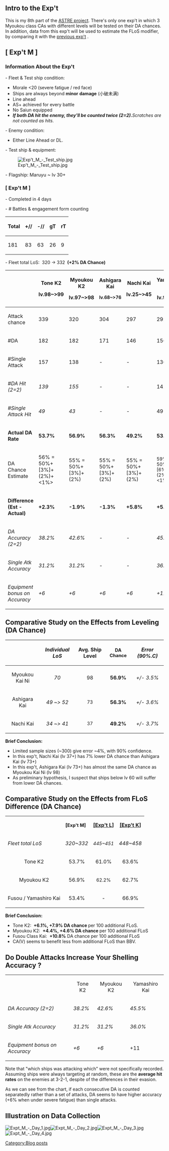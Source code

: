 ==Intro to the Exp't ==
<p style="font-size:14.6666669845581px;">This is my 8th part of the [http://kancolle.wikia.com/wiki/User:Homuhomu123#-_Homu_Test:_Trigger_Rates_of_Artillery_Spotting_.2F_.E3.83.9B.E3.83.A0.E3.83.86.E3.82.B9.E3.83.88.EF.BC.9A.E5.BC.BE.E7.9D.80.E8.A6.B3.E6.B8.AC.E5.B0.84.E6.92.83.E3.81.AB.E3.81.A4.E3.81.84.E3.81.A6 ASTRE project]. There's only one exp't in which 3 Myoukou class CAs with different levels will be tested on their DA chances. In addition, data from this exp't will be used to estimate the FLoS modifier, by comparing it with the [http://kancolle.wikia.com/wiki/User_blog:Homuhomu123/Preliminary_Study_on_the_Health_State_Modifier_(DA) previous exp't] .</p>
<p style="font-size:14.6666669845581px;">
</p>



==[ Exp't M ]==
===Information About the Exp't===
- Fleet & Test ship condition:
*Morale <20 (severe fatigue / red face)
*Ships are always beyond '''minor''' '''damage''' (小破未满)
*Line ahead
*AS+ achieved for every battle
*No Saiun equipped
*'''''If both DA hit the enemy, they'll be counted twice (2=2). '''Scratches are not counted as hits.''
- Enemy condition:
*Either Line Ahead or DL.
<p style="font-size:14.6666669845581px;">- Test ship & equipment:</p>

<p style="font-size:14.6666669845581px;">[[File:Exp't_M_-_Test_ship.jpg|left]]</p>
<p style="font-size:14.6666669845581px;">
</p>
<p style="font-size:14.6666669845581px;">
</p>
<p style="font-size:14.6666669845581px;">
</p>
<p style="font-size:14.6666669845581px;">
</p>
<p style="font-size:14.6666669845581px;">
</p>
<p style="font-size:14.6666669845581px;">
</p>
<p style="font-size:14.6666669845581px;"><span style="font-size:14.6666669845581px;">- Flagship: Maruyu ~ lv 30+</span></p>


===[ Exp't M ]===
<p style="font-size:14.6666669845581px;">- Completed in 4 days</p>

<p style="font-size:14.6666669845581px;">- # Battles & engagement form counting</p>
{| border="0" cellpadding="1" cellspacing="1" class="article-table" style="width: 500px;"
|-
! scope="col"|Total
| +//
| -//
| gT
| rT
|-
! scope="col"|181
|83
|63
|26
|9
|}

<p style="font-size:14.6666669845581px;">- Fleet total LoS:  320 -> 332 ''' (+2% DA Chance)'''</p>

{| border="0" cellpadding="1" cellspacing="1" class="article-table" style="margin: 0px left; width: 500px;"
|-
! scope="col"|
! scope="col"|
Tone K2

lv.98~>99
! scope="col"|
Myoukou K2

lv.97~>98
! scope="col"|
Ashigara Kai

<span style="font-size:14px;">lv.68~>76</span>
! scope="col"|
Nachi Kai

lv.25~>45

! scope="col"|
Yamashiro Kai

lv.92~>95
|-
|Attack chance
|339
|320
|304
|297
|292
|-
|#DA
|182
|182
|171
|146
|156
|-
|#Single Attack
|157
|138
| -
| -
|136
|-
|''#DA Hit (2=2)''
| ''139''
| ''155''
| ''-''
| ''-''
|142
|-
|''#Single Attack Hit''
| ''49''
| ''43''
| ''-''
| ''-''
|49
|-
|'''Actual DA Rate'''
|'''53.7%'''
|'''56.9%'''
|'''56.3%'''
|'''49.2%'''
|'''53.4%'''
|-
|DA Chance Estimate
|56% = 50%+[3%]+(2%)+<1%>
|55% = 50%+[3%]+(2%)
|55% = 50%+[3%]+(2%)
|55% = 50%+[3%]+(2%)
|<span style="font-size:14.4444446563721px;">59% = 50%+[6%]+(2%)+<1%></span>
|-
|'''Difference (Est - Actual)'''
|'''+2.3%'''
|'''-1.9%'''
|'''-1.3%'''
|'''+5.8%'''
|'''+5.6%'''
|-
|''DA Accuracy (2=2)''
|''38.2%''
|''42.6%''
|''-''
|''-''
|''45.5%''
|-
|''Single Atk Accuracy''
|''31.2%''
|''31.2%''
|''-''
|''-''
|''36.0%''
|-
|''Equipment bonus on Accuracy''
|''+6''
|''+6''
|''+6''
| ''+6''
| ''+11''
|}

<p style="font-size:14.6666669845581px;">
</p>
<p style="font-size:14.6666669845581px;">
</p>
<p style="font-size:14.6666669845581px;">
</p>

<p style="font-size:14.6666669845581px;">
</p>




==Comparative Study on the Effects from Leveling (DA Chance)==
{| border="0" cellpadding="1" cellspacing="1" class="article-table" style="width: 500px;"
! scope="row" style="text-align:center;"|
|
<p style="text-align:center;">''Individual LoS''</p>
|
<p style="text-align:center;">Avg. Ship Level</p>
|
<p style="text-align:center;"><span style="font-size:14.4444446563721px;">DA Chance</span></p>
| style="text-align:center;"|
''Error (90%.C)''
|-
! scope="row" style="text-align:center;"|Myoukou Kai Ni
| style="text-align:center;"|''70''
| style="text-align:center;"|98
| style="text-align:center;"| '''56.9%'''
| style="text-align:center;"|''+/- 3.5%''
|-
! scope="row" style="text-align:center;"|Ashigara Kai
| style="text-align:center;"|''49 ~> 52''
| style="text-align:center;"|<span style="font-size:14.4444446563721px;">73</span>
| style="text-align:center;"| '''56.3%'''
| style="text-align:center;"|''+/- 3.6%''
|-
! scope="row" style="text-align:center;"|Nachi Kai
| style="text-align:center;"| ''34 ~> 41''
| style="text-align:center;"|<span style="font-size:14.4444446563721px;">37</span>
| style="text-align:center;"|'''49.2%'''
| style="text-align:center;"|''+/- 3.7%''
|}
'''Brief Conclusio​n:'''
*Limited sample sizes (~300) give error ~4%, with 90% confidence.
*In this exp't, Nachi Kai (lv 37+) has 7% lower DA chance than Ashigara Kai (lv 73+)
*In this exp't, Ashigara Kai (lv 73+) has almost the same DA chance as Myoukou Kai Ni (lv 98)
*As preliminary hypothesis, I suspect that ships below lv 60 will suffer from lower DA chances.







==Comparative Study on the Effects from FLoS Difference (DA Chance)==
{| border="0" cellpadding="1" cellspacing="1" class="article-table" style="width: 500px;"
|-
|
<p style="text-align:center;">
</p>
|
<p style="text-align:center;">'''[<span style="font-size:14.4444446563721px;">Exp't M]</span>'''</p>
|
<p style="text-align:center;">'''[http://kancolle.wikia.com/wiki/User_blog:Homuhomu123/Preliminary_Study_on_the_Health_State_Modifier_(DA)#.5B_Exp.27t_L_.5D_2 [Exp't L]]'''</p>
| style="text-align:center;"|
'''[http://kancolle.wikia.com/wiki/User_blog:Homuhomu123/Evaluation_of_Radar_Modifiers_on_DA_Chance#.5B_Exp.27t_K_.5D_2 [Exp't K]]'''
|-
|
<p style="text-align:center;">''Fleet total LoS''</p>
|
<p style="text-align:center;">''320~332''</p>
|
<p style="text-align:center;">''<span style="font-size:14.4444446563721px;">445~451</span>''</p>
| style="text-align:center;"|
''448~458''

|-
! scope="row" style="text-align:center;"|Tone K2
| style="text-align:center;"|53.7%
| style="text-align:center;"|61.0%
| style="text-align:center;"| 63.6%
| style="text-align:center;"|
|-
! scope="row" style="text-align:center;"|Myoukou K2
| style="text-align:center;"|56.9%
| style="text-align:center;"|<span style="font-size:14.4444446563721px;">62.2%</span>
| style="text-align:center;"| 62.7%
| style="text-align:center;"|
|-
! scope="row" style="text-align:center;"|Fusou / Yamashiro Kai
| style="text-align:center;"| 53.4%
| style="text-align:center;"| -
| style="text-align:center;"|66.9%
|}
'''Brief Conclusion:'''
*Tone K2:  '''+6.1%, +7.9% DA chance '''per 100 additional FLoS.
*Myoukou K2:  '''+4.4%, +4.6% DA chance '''per 100 additional FLoS
*Fusou Class Kai:  '''+10.8%''' DA chance per 100 additional FLoS
*CA(V) seems to benefit less from additional FLoS than BBV. 






==Do Double Attacks Increase Your Shelling Accuracy ?==

{| border="0" cellpadding="1" cellspacing="1" class="article-table" style="margin: 0px left; width: 500px;"
|-
| style="text-align:center;"|
! scope="col" style="text-align:center;"|Tone K2
! scope="col" style="text-align:center;"|Myoukou K2
! scope="col" style="text-align:center;"|Yamashiro Kai
|-
|''DA Accuracy (2=2)''
|''38.2%''
|''42.6%''
|''45.5%''
|-
|''Single Atk Accuracy''
|''31.2%''
|''31.2%''
|''36.0%''
|-
|''Equipment bonus on Accuracy''
|''+6''
|''+6''
| +11
|}
Note that "which ships was attacking which" were not specifically recorded. Assuming ships were always targeting at random, these are the '''average hit rates''' on the enemies at 3-2-1, despite of the differences in their evasion. 

As we can see from the chart, if each consecutive DA is counted separatedly rather than a set of attacks, DA seems to have higher accuracy (+6% when under severe fatigue) than single attacks.















==Illustration on Data Collection==
[[File:Expt_M_-_Day_1.jpg|left]][[File:Expt_M_-_Day_2.jpg|left]][[File:Expt_M_-_Day_3.jpg|left]][[File:Expt_M_-_Day_4.jpg|left]]


<p style="font-size:14.6666669845581px;">
</p>
[[Category:Blog posts]]